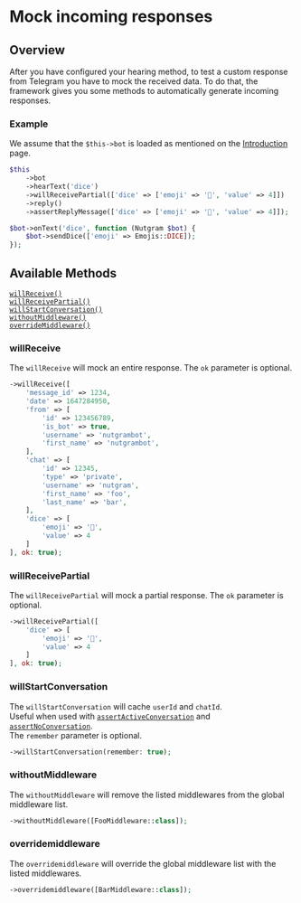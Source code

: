 
# Mock incoming responses

## Overview

After you have configured your hearing method, to test a custom response from Telegram 
you have to mock the received data.
To do that, the framework gives you some methods to automatically generate incoming responses.

### Example
We assume that the `$this->bot` is loaded as mentioned on the [Introduction](introduction.md) page.

<Tabs>
<TabItem value="test" label="Test" default>

```php
$this
    ->bot
    ->hearText('dice')
    ->willReceivePartial(['dice' => ['emoji' => '🎲', 'value' => 4]])
    ->reply()
    ->assertReplyMessage(['dice' => ['emoji' => '🎲', 'value' => 4]]);
```

</TabItem>
<TabItem value="handler" label="Handler">

```php
$bot->onText('dice', function (Nutgram $bot) {
    $bot->sendDice(['emoji' => Emojis::DICE]);
});
```

</TabItem>
</Tabs>

## Available Methods

<div class="container">
    <div class="row">
        <div class="col col--6">
            <div><code><a href="#willreceive">willReceive()</a></code></div>
            <div><code><a href="#willreceivepartial">willReceivePartial()</a></code></div>
            <div><code><a href="#willstartconversation">willStartConversation()</a></code></div>
        </div>
        <div class="col col--6">
            <div><code><a href="#withoutmiddleware">withoutMiddleware()</a></code></div>
            <div><code><a href="#overridemiddleware">overrideMiddleware()</a></code></div>
        </div>
    </div>
</div>

### willReceive
The `willReceive` will mock an entire response.
The `ok` parameter is optional.
```php
->willReceive([
    'message_id' => 1234,
    'date' => 1647284950,
    'from' => [
        'id' => 123456789,
        'is_bot' => true,
        'username' => 'nutgrambot',
        'first_name' => 'nutgrambot',
    ],
    'chat' => [
        'id' => 12345,
        'type' => 'private',
        'username' => 'nutgram',
        'first_name' => 'foo',
        'last_name' => 'bar',
    ],
    'dice' => [
        'emoji' => '🎲', 
        'value' => 4
    ]
], ok: true);
```

### willReceivePartial
The `willReceivePartial` will mock a partial response.
The `ok` parameter is optional.
```php
->willReceivePartial([
    'dice' => [
        'emoji' => '🎲', 
        'value' => 4
    ]
], ok: true);
```

### willStartConversation
The `willStartConversation` will cache `userId` and `chatId`.<br/>
Useful when used with [`assertActiveConversation`](asserting#assertactiveconversation) 
and [`assertNoConversation`](asserting#assertnoconversation).<br/>
The `remember` parameter is optional.
```php
->willStartConversation(remember: true);
```

### withoutMiddleware
The `withoutMiddleware` will remove the listed middlewares from the global middleware list.
```php
->withoutMiddleware([FooMiddleware::class]);
```

### overridemiddleware
The `overridemiddleware` will override the global middleware list with the listed middlewares.
```php
->overridemiddleware([BarMiddleware::class]);
```